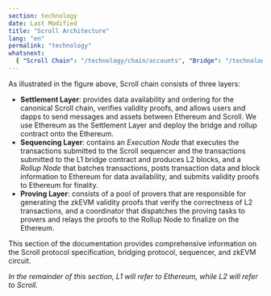 ```yaml
---
section: technology
date: Last Modified
title: "Scroll Architecture"
lang: "en"
permalink: "technology"
whatsnext:
  { "Scroll Chain": "/technology/chain/accounts", "Bridge": "/technology/bridge/cross-domain-messaging", "Sequencer": "/technology/sequencer/execution-node", "zkEVM": "/technology/zkevm/zkevm-overview" }
---
```



<ClickToZoom src={Architecture} alt="Architecture" />

As illustrated in the figure above, Scroll chain consists of three layers:

- **Settlement Layer**: provides data availability and ordering for the canonical Scroll chain, verifies validity proofs, and allows users and dapps to send messages and assets between Ethereum and Scroll. We use Ethereum as the Settlement Layer and deploy the bridge and rollup contract onto the Ethereum.
- **Sequencing Layer**: contains an *Execution Node* that executes the transactions submitted to the Scroll sequencer and the transactions submitted to the L1 bridge contract and produces L2 blocks, and a *Rollup Node* that batches transactions, posts transaction data and block information to Ethereum for data availability, and submits validity proofs to Ethereum for finality.
- **Proving Layer**: consists of a pool of provers that are responsible for generating the zkEVM validity proofs that verify the correctness of L2 transactions, and a coordinator that dispatches the proving tasks to provers and relays the proofs to the Rollup Node to finalize on the Ethereum.

This section of the documentation provides comprehensive information on the Scroll protocol specification, bridging protocol, sequencer, and zkEVM circuit.

*In the remainder of this section, L1 will refer to Ethereum, while L2 will refer to Scroll.*
